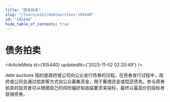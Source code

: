 ```yaml
---
title: "债务拍卖"
slug: "/learn/wiki/debtauctions-105440"
id: "105440"
hide_table_of_contents: true
---
```



# 债务拍卖

<ArticleMeta id={105440} updatedAt={'2023-11-02 02:20:49'} />
<div className='border-solid border-b border-t-0 my-4 border-[var(--ifm-color-gray-300)]' />

debt auctions 指的是政府或公司向公众发行债券的过程。在债券发行过程中，政府或公司会通过拍卖等方式向公众募集资金，用于筹措资金或偿还债务。参与债券拍卖的投资者可以根据自己的风险偏好和收益要求来投标，最终以最高价的投标者获得债券。
